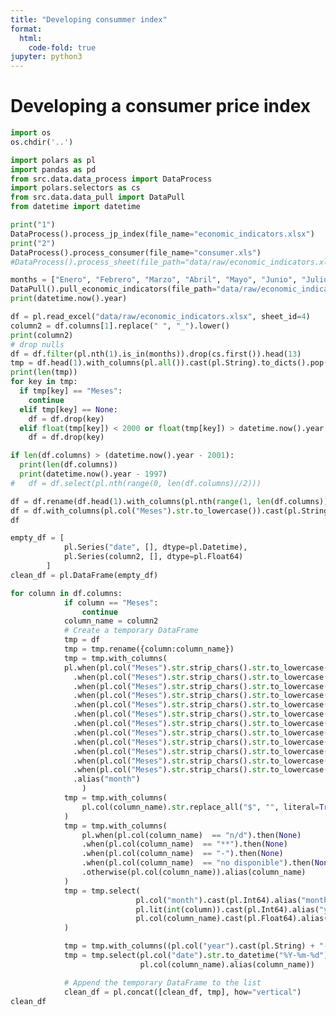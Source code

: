 ```yaml
---
title: "Developing consummer index"
format:
  html:
    code-fold: true
jupyter: python3
---
```


# Developing a consumer price index

```python
import os 
os.chdir('..')
```

```python
import polars as pl
import pandas as pd
from src.data.data_process import DataProcess
import polars.selectors as cs
from src.data.data_pull import DataPull
from datetime import datetime
```

```python
print("1")
DataProcess().process_jp_index(file_name="economic_indicators.xlsx")
print("2")
DataProcess().process_consumer(file_name="consumer.xls")
#DataProcess().process_sheet(file_path="data/raw/economic_indicators.xlsx", sheet_id=3).sort(pl.col("date"))
```

```python
months = ["Enero", "Febrero", "Marzo", "Abril", "Mayo", "Junio", "Julio", "Agosto", "Septiembre", "Octubre", "Noviembre", "Diciembre", "Meses"]
DataPull().pull_economic_indicators(file_path="data/raw/economic_indicators.xlsx")
print(datetime.now().year)
```

```python
df = pl.read_excel("data/raw/economic_indicators.xlsx", sheet_id=4)
column2 = df.columns[1].replace(" ", "_").lower()
print(column2)
# drop nulls
df = df.filter(pl.nth(1).is_in(months)).drop(cs.first()).head(13)
tmp = df.head(1).with_columns(pl.all()).cast(pl.String).to_dicts().pop()
print(len(tmp))
for key in tmp:
  if tmp[key] == "Meses":
    continue
  elif tmp[key] == None: 
    df = df.drop(key)
  elif float(tmp[key]) < 2000 or float(tmp[key]) > datetime.now().year + 1:
    df = df.drop(key)

if len(df.columns) > (datetime.now().year - 2001):
  print(len(df.columns))
  print(datetime.now().year - 1997)
#   df = df.select(pl.nth(range(0, len(df.columns)//2)))

df = df.rename(df.head(1).with_columns(pl.nth(range(1, len(df.columns))).cast(pl.Int64)).cast(pl.String).to_dicts().pop()).tail(-1)
df = df.with_columns(pl.col("Meses").str.to_lowercase()).cast(pl.String)
df

empty_df = [
            pl.Series("date", [], dtype=pl.Datetime),
            pl.Series(column2, [], dtype=pl.Float64)
        ]
clean_df = pl.DataFrame(empty_df)

for column in df.columns:
            if column == "Meses":
                continue
            column_name = column2
            # Create a temporary DataFrame
            tmp = df
            tmp = tmp.rename({column:column_name})
            tmp = tmp.with_columns(
            pl.when(pl.col("Meses").str.strip_chars().str.to_lowercase() == "enero").then(1)
              .when(pl.col("Meses").str.strip_chars().str.to_lowercase() == "febrero").then(2)
              .when(pl.col("Meses").str.strip_chars().str.to_lowercase() == "marzo").then(3)
              .when(pl.col("Meses").str.strip_chars().str.to_lowercase() == "abril").then(4)
              .when(pl.col("Meses").str.strip_chars().str.to_lowercase() == "mayo").then(5)
              .when(pl.col("Meses").str.strip_chars().str.to_lowercase() == "junio").then(6)
              .when(pl.col("Meses").str.strip_chars().str.to_lowercase() == "julio").then(7)
              .when(pl.col("Meses").str.strip_chars().str.to_lowercase() == "agosto").then(8)
              .when(pl.col("Meses").str.strip_chars().str.to_lowercase() == "septiembre").then(9)
              .when(pl.col("Meses").str.strip_chars().str.to_lowercase() == "octubre").then(10)
              .when(pl.col("Meses").str.strip_chars().str.to_lowercase() == "noviembre").then(11)
              .when(pl.col("Meses").str.strip_chars().str.to_lowercase() == "diciembre").then(12)
              .alias("month")
                )
            tmp = tmp.with_columns(
                pl.col(column_name).str.replace_all("$", "", literal=True).str.replace_all(",", "").str.strip_chars().alias(column_name)
            )
            tmp = tmp.with_columns(
                pl.when(pl.col(column_name)  == "n/d").then(None)
                .when(pl.col(column_name)  == "**").then(None)
                .when(pl.col(column_name)  == "-").then(None)
                .when(pl.col(column_name)  == "no disponible").then(None)
                .otherwise(pl.col(column_name)).alias(column_name)
            )
            tmp = tmp.select(
                            pl.col("month").cast(pl.Int64).alias("month"),
                            pl.lit(int(column)).cast(pl.Int64).alias("year"),
                            pl.col(column_name).cast(pl.Float64).alias(column_name)
            )

            tmp = tmp.with_columns((pl.col("year").cast(pl.String) + "-" + pl.col("month").cast(pl.String) + "-01").alias("date"))
            tmp = tmp.select(pl.col("date").str.to_datetime("%Y-%m-%d").alias("date"),
                             pl.col(column_name).alias(column_name))

            # Append the temporary DataFrame to the list
            clean_df = pl.concat([clean_df, tmp], how="vertical")
clean_df
```
